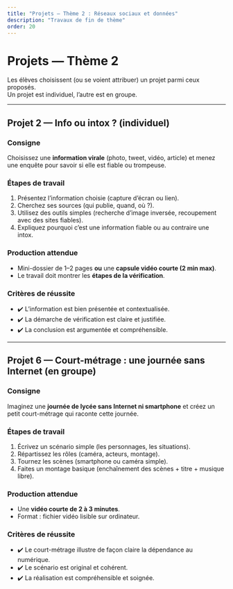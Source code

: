 ```yaml
---
title: "Projets — Thème 2 : Réseaux sociaux et données"
description: "Travaux de fin de thème"
order: 20
---
```


# Projets — Thème 2

Les élèves choisissent (ou se voient attribuer) un projet parmi ceux proposés.  
Un projet est individuel, l’autre est en groupe.  

---

## Projet 2 — Info ou intox ? (individuel)

### Consigne
Choisissez une **information virale** (photo, tweet, vidéo, article) et menez une enquête pour savoir si elle est fiable ou trompeuse.  

### Étapes de travail
1. Présentez l’information choisie (capture d’écran ou lien).  
2. Cherchez ses sources (qui publie, quand, où ?).  
3. Utilisez des outils simples (recherche d’image inversée, recoupement avec des sites fiables).  
4. Expliquez pourquoi c’est une information fiable ou au contraire une intox.  

### Production attendue
- Mini-dossier de 1–2 pages **ou** une **capsule vidéo courte (2 min max)**.  
- Le travail doit montrer les **étapes de la vérification**.  

### Critères de réussite
- ✔️ L’information est bien présentée et contextualisée.  
- ✔️ La démarche de vérification est claire et justifiée.  
- ✔️ La conclusion est argumentée et compréhensible.  

---

## Projet 6 — Court-métrage : une journée sans Internet (en groupe)

### Consigne
Imaginez une **journée de lycée sans Internet ni smartphone** et créez un petit court-métrage qui raconte cette journée.  

### Étapes de travail
1. Écrivez un scénario simple (les personnages, les situations).  
2. Répartissez les rôles (caméra, acteurs, montage).  
3. Tournez les scènes (smartphone ou caméra simple).  
4. Faites un montage basique (enchaînement des scènes + titre + musique libre).  

### Production attendue
- Une **vidéo courte de 2 à 3 minutes**.  
- Format : fichier vidéo lisible sur ordinateur.  

### Critères de réussite
- ✔️ Le court-métrage illustre de façon claire la dépendance au numérique.  
- ✔️ Le scénario est original et cohérent.  
- ✔️ La réalisation est compréhensible et soignée. 